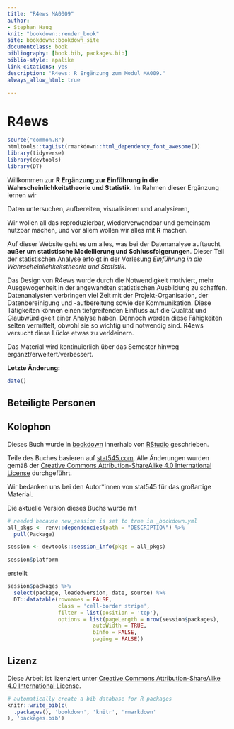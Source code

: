 ```yaml
--- 
title: "R4ews MA0009"
author: 
- Stephan Haug
knit: "bookdown::render_book"
site: bookdown::bookdown_site
documentclass: book
bibliography: [book.bib, packages.bib]
biblio-style: apalike
link-citations: yes
description: "R4ews: R Ergänzung zum Modul MA009."
always_allow_html: true

---
```


# R4ews {-}

```r
source("common.R")
htmltools::tagList(rmarkdown::html_dependency_font_awesome())
library(tidyverse)
library(devtools)
library(DT)
```

Willkommen zur __R Ergänzung zur Einführung in die Wahrscheinlichkeitstheorie und Statistik__. Im Rahmen dieser Ergänzung lernen wir

:::: {.content-box-green}
Daten untersuchen, aufbereiten, visualisieren und analysieren,
::::


Wir wollen all das reproduzierbar, wiederverwendbar und gemeinsam nutzbar machen, und vor allem wollen wir alles mit __R__ machen.

Auf dieser Website geht es um alles, was bei der Datenanalyse 
auftaucht **außer um statistische Modellierung und Schlussfolgerungen**. Dieser Teil der statistischen Analyse erfolgt in der Vorlesung *Einführung in die Wahrscheinlichkeitstheorie und Statistik*. 


Das Design von R4ews wurde durch die Notwendigkeit motiviert, mehr Ausgewogenheit in der angewandten statistischen Ausbildung zu schaffen. Datenanalysten verbringen viel Zeit mit der Projekt-Organisation, der Datenbereinigung und -aufbereitung sowie der Kommunikation. Diese Tätigkeiten können einen tiefgreifenden Einfluss auf die Qualität und Glaubwürdigkeit einer Analyse haben. Dennoch werden diese Fähigkeiten selten vermittelt, obwohl sie so wichtig und notwendig sind. R4ews versucht diese Lücke etwas zu verkleinern.


::: {content-box-red}
Das Material wird kontinuierlich über das Semester hinweg ergänzt/erweitert/verbessert.
:::


**Letzte Änderung:**

```r
date()
```



## Beteiligte Personen {-}


## Kolophon {-}

Dieses Buch wurde in [bookdown](http://bookdown.org/) innerhalb von [RStudio](http://www.rstudio.com/ide/) geschrieben. 

Teile des Buches basieren auf [stat545.com](https://stat545.com). Alle Änderungen wurden gemäß der [Creative Commons Attribution-ShareAlike 4.0 International License](https://creativecommons.org/licenses/by-sa/4.0/) durchgeführt. 

Wir bedanken uns bei den Autor\*innen von stat545 für das großartige Material.


Die aktuelle Version dieses Buchs wurde mit 
```r
# needed because new_session is set to true in _bookdown.yml
all_pkgs <- renv::dependencies(path = "DESCRIPTION") %>% 
  pull(Package) 

session <- devtools::session_info(pkgs = all_pkgs)

session$platform
```

erstellt

<!-- , wobei die folgenden Pakete verwendet -->


```r
session$packages %>% 
  select(package, loadedversion, date, source) %>% 
  DT::datatable(rownames = FALSE,
                class = 'cell-border stripe',
                filter = list(position = 'top'),
                options = list(pageLength = nrow(session$packages), 
                           autoWidth = TRUE,
                           bInfo = FALSE,
                           paging = FALSE))
```

<!-- werden. -->

## Lizenz {-}

Diese Arbeit ist lizenziert unter [Creative Commons Attribution-ShareAlike 4.0 International License](https://creativecommons.org/licenses/by-sa/4.0/).

<center>
<i class="fab fa-creative-commons fa-2x"></i><i class="fab fa-creative-commons-by fa-2x"></i><i class="fab fa-creative-commons-sa fa-2x"></i>
</center>


```r
# automatically create a bib database for R packages
knitr::write_bib(c(
  .packages(), 'bookdown', 'knitr', 'rmarkdown'
), 'packages.bib')
```
